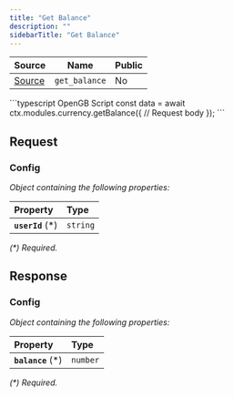 ```yaml
---
title: "Get Balance"
description: ""
sidebarTitle: "Get Balance"
---
```


| Source                                                                                                      | Name       | Public     |
| ----------------------------------------------------------------------------------------------------------- | ---------- | ---------- |
| [Source](https://github.com/rivet-gg/opengb-modules/tree/main/modules/currency/scripts/get_balance.ts) | `get_balance` | No |

<RequestExample>
```typescript OpenGB Script
const data = await ctx.modules.currency.getBalance({
  // Request body
});
```

</RequestExample>

## Request



### Config

_Object containing the following properties:_

| Property          | Type     |
| :---------------- | :------- |
| **`userId`** (\*) | `string` |

_(\*) Required._


## Response



### Config

_Object containing the following properties:_

| Property           | Type     |
| :----------------- | :------- |
| **`balance`** (\*) | `number` |

_(\*) Required._

